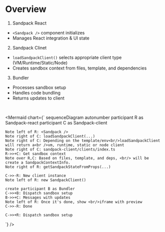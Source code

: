 # Overview


1. Sandpack React

- `<Sandpack />` component initializes
- Manages React integration & UI state

2. Sandpack Clinet

- `loadSandpackClient()` selects appropriate client type (VM/Runtime/Static/Node)
- Creates sandbox context from files, template, and dependencies

3. Bundler

- Processes sandbox setup
- Handles code bundling
- Returns updates to client

<br />

<Mermaid chart={`
sequenceDiagram
    autonumber
    participant R as Sandpack-react
    participant C as Sandpack-client
    
    Note left of R: <Sandpack />
    Note right of C: loadSandpackClient(...)
    Note right of C: Depending on the template/env<br/>loadSandpackClient will return a<br />vm, runtime, static or node client
    Note right of C: sandpack-client/clients/index.ts
    R->>+C: Get sandbox context
    Note over R,C: Based on files, template, and deps, <br/> will be create a SandpackContextInfo.
    Note right of R: getSandpackStateFromProps(...)

    C->>-R: New client instance
    Note left of R: new SandpackClient()

    create participant B as Bundler
    C->>+B: Dispatch sandbox setup
    B->>+C: Messages with updates
    Note left of R: Once it's done, show <br/>iframe with preview
    C->>-R: Done

    C->>+R: Dispatch sandbox setup
`} />